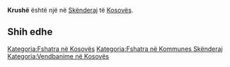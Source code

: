 {{Fshat në 
 | Emri                = Krushë
 | EmriAlt                = 
 | NAME_SHORT_FORM=      
 | NAME_GENERIC=      
 | NAME_SORT_NAME_RO=      KRUSHE
 | FULL_NAME_RO = Krushë
 | FULL_NAME_ND_RO=Krushe
 | SORT_NAME_RG=KRUSHE
 | FULL_NAME_RG=Krushë
 | FULL_NAME_ND_RG=Krushe
 | SRP_NAME_SHORT_FORM=      
 | SRP_NAME_GENERIC=      
 | SRP_NAME_SORT_NAME_RO=      
 | SRP_FULL_NAME_RO = 
 | SRP_FULL_NAME_ND_RO=
 | SRP_SORT_NAME_RG=
 | SRP_FULL_NAME_RG=
 | SRP_FULL_NAME_ND_RG=
 | Emri (Rasa dhanore) = 
 | Figura              = 
 | Shteti              = Kosovo
 | Komuna              = Skënderaj
 | Kodi postar         = 
 | Sipërfaqja          = 

 | Popullsia           = 

 | Regj. i popullsisë  = 
 | Dend. e popullsisë  = 
 | Faqja zyrtare       = 
 <!--- Koordinatat ----> 
 | Gjerësia            = 42.318056
 | Gjatësia            = 20.636111
 | Lartësia            = 
}}
'''Krushë''' është një [[]] në [[Skënderaj]] të [[Kosovës]].

<!-- == Gjeografia == -->
<!-- == Historia == -->
<!-- == Demografia == -->
== Shih edhe ==
{{Komuna Skënderaj}}
{{Kosovo-Administrata-Cung}}

[[Kategoria:Fshatra në Kosovës]]
[[Kategoria:Fshatra në Kommunes Skënderaj]]
[[Kategoria:Vendbanime në Kosovës]]
